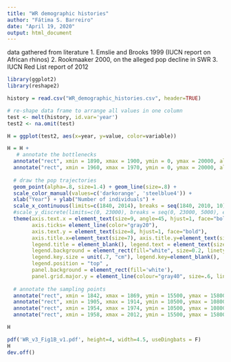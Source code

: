```yaml
---
title: "WR demographic histories"
author: "Fátima S. Barreiro"
date: "April 19, 2020"
output: html_document
---
```


 data gathered from literature
 1. Emslie and Brooks 1999 (IUCN report on African rhinos)
 2. Rookmaaker 2000, on the alleged pop decline in SWR
 3. IUCN Red List report of 2012



```r
library(ggplot2)
library(reshape2)
```

```r
history = read.csv("WR_demographic_histories.csv", header=TRUE)

# re-shape data frame to arrange all values in one column
test <- melt(history, id.var='year')
test2 <- na.omit(test)
```

```r
H = ggplot(test2, aes(x=year, y=value, color=variable)) 
```

```r
H = H + 
   # annotate the bottlenecks
  annotate("rect", xmin = 1890, xmax = 1900, ymin = 0, ymax = 20000, alpha = .3, fill='steelblue4') +
  annotate("rect", xmin = 1960, xmax = 1970, ymin = 0, ymax = 20000, alpha = .3, fill='darkorange') +
  
  # draw the pop trajectories
  geom_point(alpha=.8, size=1.4) + geom_line(size=.8) +
  scale_color_manual(values=c('darkorange', 'steelblue4')) +
  xlab("Year") + ylab("Number of individuals") +
  scale_x_continuous(limits=c(1840, 2014), breaks = seq(1840, 2010, 10), expand = c(0, 0)) +
  #scale_y_discrete(limits=c(0, 23000), breaks = seq(0, 23000, 5000), expand = c(0, 0)) +
  theme(axis.text.x = element_text(size=9, angle=45, hjust=1, face="bold"), axis.line.x = element_line(color="gray20", size = .7), 
        axis.ticks= element_line(color="gray20"),
        axis.text.y = element_text(size=8, hjust=1, face="bold"),
        axis.title.x=element_text(size=7), axis.title.y=element_text(size=7),
        legend.title = element_blank(), legend.text = element_text(size = 9), 
        legend.background = element_rect(fill="white", size=0.2, linetype = 0),
        legend.key.size = unit(.7, "cm"), legend.key=element_blank(),
        legend.position = "top" ,
        panel.background = element_rect(fill='white'), 
        panel.grid.major.y = element_line(colour="gray40", size=.6, linetype=3)) +
  
  # annotate the sampling points
  annotate("rect", xmin = 1842, xmax = 1869, ymin = 15500, ymax = 15800, alpha =1, fill='steelblue4') +
  annotate("rect", xmin = 1905, xmax = 1914, ymin = 10500, ymax = 10800, alpha =1, fill='darkorange') +
  annotate("rect", xmin = 1954, xmax = 1974, ymin = 10500, ymax = 10800, alpha =1, fill='darkorange') +
  annotate("rect", xmin = 1958, xmax = 2012, ymin = 15500, ymax = 15800, alpha =1, fill='steelblue4')

H
```

```r
pdf('WR_v3_Fig1B_v1.pdf', height=4, width=4.5, useDingbats = F)
H
dev.off()
```

